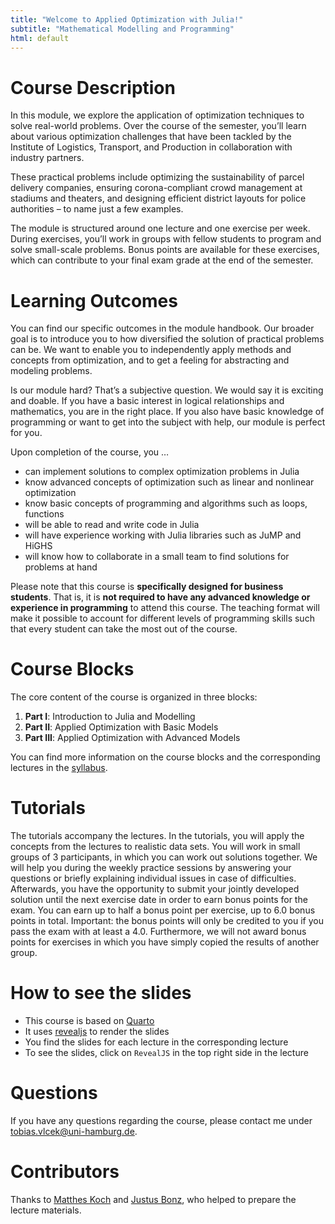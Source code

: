 ```yaml
---
title: "Welcome to Applied Optimization with Julia!"
subtitle: "Mathematical Modelling and Programming"
html: default
---
```


# Course Description

In this module, we explore the application of optimization techniques to solve real-world problems. Over the course of the semester, you'll learn about various optimization challenges that have been tackled by the Institute of Logistics, Transport, and Production in collaboration with industry partners.

These practical problems include optimizing the sustainability of parcel delivery companies, ensuring corona-compliant crowd management at stadiums and theaters, and designing efficient district layouts for police authorities – to name just a few examples.

The module is structured around one lecture and one exercise per week. During exercises, you'll work in groups with fellow students to program and solve small-scale problems. Bonus points are available for these exercises, which can contribute to your final exam grade at the end of the semester.

# Learning Outcomes

You can find our specific outcomes in the module handbook. Our broader goal is to introduce you to how diversified the solution of practical problems can be. We want to enable you to independently apply methods and concepts from optimization, and to get a feeling for abstracting and modeling problems.

Is our module hard? That's a subjective question. We would say it is exciting and doable. If you have a basic interest in logical relationships and mathematics, you are in the right place. If you also have basic knowledge of programming or want to get into the subject with help, our module is perfect for you.

Upon completion of the course, you …

- can implement solutions to complex optimization problems in Julia
- know advanced concepts of optimization such as linear and nonlinear optimization
- know basic concepts of programming and algorithms such as loops, functions
- will be able to read and write code in Julia
- will have experience working with Julia libraries such as JuMP and HiGHS
- will know how to collaborate in a small team to find solutions for problems at hand

Please note that this course is **specifically designed for business students**. That is, it is **not required to have any advanced knowledge or experience in programming** to attend this course. The teaching format will make it possible to account for different levels of programming skills such that every student can take the most out of the course.

# Course Blocks
The core content of the course is organized in three blocks:

1. **Part I**: Introduction to Julia and Modelling
2. **Part II**: Applied Optimization with Basic Models
3. **Part III**: Applied Optimization with Advanced Models

You can find more information on the course blocks and the corresponding lectures in the [syllabus](general/syllabus.qmd).

# Tutorials
The tutorials accompany the lectures. In the tutorials, you will apply the concepts from the lectures to realistic data sets. You will work in small groups of 3 participants, in which you can work out solutions together. We will help you during the weekly practice sessions by answering your questions or briefly explaining individual issues in case of difficulties. Afterwards, you have the opportunity to submit your jointly developed solution until the next exercise date in order to earn bonus points for the exam. You can earn up to half a bonus point per exercise, up to 6.0 bonus points in total. Important: the bonus points will only be credited to you if you pass the exam with at least a 4.0. Furthermore, we will not award bonus points for exercises in which you have simply copied the results of another group.

# How to see the slides
- This course is based on [Quarto](https://quarto.org/)
- It uses [revealjs](https://revealjs.com/) to render the slides
- You find the slides for each lecture in the corresponding lecture
- To see the slides, click on `RevealJS` in the top right side in the lecture

# Questions
If you have any questions regarding the course, please contact me under [tobias.vlcek@uni-hamburg.de](mailto:tobias.vlcek@uni-hamburg.de?subject=Applied%20Optimization%3A%20%3CYour%20subject%3E).

# Contributors

Thanks to [Matthes Koch](https://github.com/OpResCodes) and [Justus Bonz](https://github.com/jasdefer), who helped to prepare the lecture materials.
